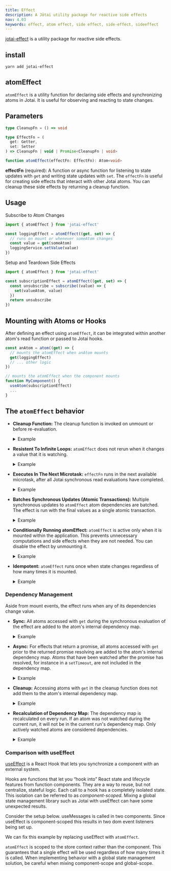 ```yaml
---
title: Effect
description: A Jōtai utility package for reactive side effects
nav: 4.03
keywords: effect, atom effect, side effect, side-effect, sideeffect
---
```


[jotai-effect](https://github.com/jotaijs/jotai-effect) is a utility package for reactive side effects.

## install

```
yarn add jotai-effect
```

## atomEffect

`atomEffect` is a utility function for declaring side effects and synchronizing atoms in Jotai. It is useful for observing and reacting to state changes.

## Parameters

```ts
type CleanupFn = () => void

type EffectFn = (
  get: Getter,
  set: Setter
) => CleanupFn | void | Promise<CleanupFn | void>

function atomEffect(effectFn: EffectFn): Atom<void>
```

**effectFn** (required): A function or async function for listening to state updates with `get` and writing state updates with `set`. The `effectFn` is useful for creating side effects that interact with other Jotai atoms. You can cleanup these side effects by returning a cleanup function.

## Usage

Subscribe to Atom Changes

```js
import { atomEffect } from 'jotai-effect'

const loggingEffect = atomEffect((get, set) => {
  // runs on mount or whenever someAtom changes
  const value = get(someAtom)
  loggingService.setValue(value)
})
```

Setup and Teardown Side Effects

```js
import { atomEffect } from 'jotai-effect'

const subscriptionEffect = atomEffect((get, set) => {
  const unsubscribe = subscribe((value) => {
    set(valueAtom, value)
  })
  return unsubscribe
})
```

## Mounting with Atoms or Hooks

After defining an effect using `atomEffect`, it can be integrated within another atom's read function or passed to Jotai hooks.

```js
const anAtom = atom((get) => {
  // mounts the atomEffect when anAtom mounts
  get(loggingEffect)
  // ... other logic
})

// mounts the atomEffect when the component mounts
function MyComponent() {
  useAtom(subscriptionEffect)
  ...
}
```

<CodeSandbox id="tg9xsf" />

## The `atomEffect` behavior

- **Cleanup Function:**
  The cleanup function is invoked on unmount or before re-evaluation.

  <!-- prettier-ignore -->
  <details style="cursor: pointer; user-select: none;">
    <summary>Example</summary>

  ```js
  atomEffect((get, set) => {
    const intervalId = setInterval(() => set(clockAtom, Date.now()))
    return () => clearInterval(intervalId)
  })
  ```

  </details>

- **Resistent To Infinite Loops:**
  `atomEffect` does not rerun when it changes a value that it is watching.

  <!-- prettier-ignore -->
  <details style="cursor: pointer; user-select: none;">
    <summary>Example</summary>

  ```js
  const countAtom = atom(0)
  atomEffect((get, set) => {
    // this will not infinite loop
    get(countAtom) // after mount, count will be 1
    set(countAtom, increment)
  })
  ```

  </details>

- **Executes In The Next Microtask:**
  `effectFn` runs in the next available microtask, after all Jotai synchronous read evaluations have completed.

  <!-- prettier-ignore -->
  <details style="cursor: pointer; user-select: none;">
    <summary>Example</summary>

  ```js
  const countAtom = atom(0)
  const logAtom = atom([])
  const logCounts = atomEffect((get, set) => {
    set(logAtom, (curr) => [...curr, get(countAtom)])
  })
  const setCountAndReadLog = atom(null, async (get, set) => {
    get(logAtom) // [0]
    set(countAtom, increment) // effect runs in next microtask
    get(logAtom) // [0]
    await Promise.resolve().then()
    get(logAtom) // [0, 1]
  })
  store.set(setCountAndReadLog)
  ```

  </details>

- **Batches Synchronous Updates (Atomic Transactions):**
  Multiple synchronous updates to `atomEffect` atom dependencies are batched. The effect is run with the final values as a single atomic transaction.

  <!-- prettier-ignore -->
  <details style="cursor: pointer; user-select: none;">
    <summary>Example</summary>

  ```js
  const enabledAtom = atom(false)
  const countAtom = atom(0)
  const updateLettersAndNumbers = atom(null, (get, set) => {
    set(enabledAtom, (value) => !value)
    set(countAtom, (value) => value + 1)
  })
  const combos = atom([])
  const combosEffect = atomEffect((get, set) => {
    set(combos, (arr) => [...arr, [get(enabledAtom), get(countAtom)]])
  })
  store.set(updateLettersAndNumbers)
  store.get(combos) // [[false, 0], [true, 1]]
  ```

  </details>

- **Conditionally Running atomEffect:**
  `atomEffect` is active only when it is mounted within the application. This prevents unnecessary computations and side effects when they are not needed. You can disable the effect by unmounting it.

  <!-- prettier-ignore -->
  <details style="cursor: pointer; user-select: none;">
    <summary>Example</summary>

  ```js
  atom((get) => {
    if (get(isEnabledAtom)) {
      get(effectAtom)
    }
  })
  ```

  </details>

- **Idempotent:**
  `atomEffect` runs once when state changes regardless of how many times it is mounted.

  <!-- prettier-ignore -->
  <details style="cursor: pointer; user-select: none;">
    <summary>Example</summary>

  ```js
  let i = 0
  const effectAtom = atomEffect(() => {
    get(countAtom)
    i++
  })
  const mountTwice = atom(() => {
    get(effectAtom)
    get(effectAtom)
  })
  store.set(countAtom, increment)
  Promise.resolve.then(() => {
    console.log(i) // 1
  })
  ```

  </details>

### Dependency Management

Aside from mount events, the effect runs when any of its dependencies change value.

- **Sync:**
  All atoms accessed with `get` during the synchronous evaluation of the effect are added to the atom's internal dependency map.

  <!-- prettier-ignore -->
  <details style="cursor: pointer; user-select: none;">
    <summary>Example</summary>

  ```js
  const asyncEffect = atomEffect((get, set) => {
    // updates whenever `anAtom` changes value but not when `anotherAtom` changes value
    get(anAtom)
    setTimeout(() => {
      get(anotherAtom)
    }, 5000)
  })
  ```

  </details>

- **Async:**
  For effects that return a promise, all atoms accessed with `get` prior to the returned promise resolving are added to the atom's internal dependency map. Atoms that have been watched after the promise has resolved, for instance in a `setTimeout`, are not included in the dependency map.

  <!-- prettier-ignore -->
  <details style="cursor: pointer; user-select: none;">
    <summary>Example</summary>

  ```js
  const asyncEffect = atomEffect(async (get, set) => {
    await new Promise((resolve) => setTimeout(resolve, 1000))
    // updates whenever `anAtom` changes value but not when `anotherAtom` changes value
    get(anAtom)
    setTimeout(() => {
      get(anotherAtom)
    }, 5000)
  })
  ```

  </details>

- **Cleanup:**
  Accessing atoms with `get` in the cleanup function does not add them to the atom's internal dependency map.

  <!-- prettier-ignore -->
  <details style="cursor: pointer; user-select: none;">
    <summary>Example</summary>

  ```js
  const asyncEffect = atomEffect((get, set) => {
    // runs once on atom mount
    // does not update when `idAtom` changes
    const unsubscribe = subscribe((value) => {
      const id = get(idAtom)
      set(valueAtom, { id value })
    })
    return () => {
      unsubscribe(get(idAtom))
    }
  })
  ```

  </details>

- **Recalculation of Dependency Map:**
  The dependency map is recalculated on every run. If an atom was not watched during the current run, it will not be in the current run's dependency map. Only actively watched atoms are considered dependencies.

  <!-- prettier-ignore -->
  <details style="cursor: pointer; user-select: none;">
    <summary>Example</summary>

  ```js
  const isEnabledAtom = atom(true)

  const asyncEffect = atomEffect((get, set) => {
    // if `isEnabledAtom` is true, runs when `isEnabledAtom` or `anAtom` changes value
    // otherwise runs when `isEnabledAtom` or `anotherAtom` changes value
    if (get(isEnabledAtom)) {
      const aValue = get(anAtom)
    } else {
      const anotherValue = get(anotherAtom)
    }
  })
  ```

  </details>

### Comparison with useEffect

[useEffect](https://react.dev/reference/react/useEffect) is a React Hook that lets you synchronize a component with an external system.

Hooks are functions that let you “hook into” React state and lifecycle features from function components. They are a way to reuse, but not centralize, stateful logic. Each call to a hook has a completely isolated state. This isolation can be referred to as _component-scoped_. Mixing a global state management library such as Jotai with useEffect can have some unexpected results.

Consider the setup below. useMessages is called in two components. Since useEffect is component-scoped this results in two dom event listeners being set up.

<CodeSandbox id="855hd4" />

We can fix this example by replacing useEffect with `atomEffect`.

<CodeSandbox id="gzq9jg" />

`atomEffect` is scoped to the store context rather than the component. This guarantees that a single effect will be used regardless of how many times it is called. When implementing behavior with a global state management solution, be careful when mixing component-scope and global-scope.
